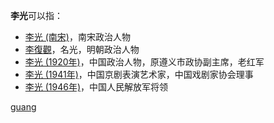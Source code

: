 '''李光'''可以指：
* [[李光_(南宋)|李光 (南宋)]]，南宋政治人物
* [[李復觀|李復觀]]，名光，明朝政治人物
* [[李光_(1920年)|李光 (1920年)]]，中国政治人物，原遵义市政协副主席，老红军
* [[李光_(1941年)|李光 (1941年)]]，中国京剧表演艺术家，中国戏剧家协会理事
* [[李光_(1946年)|李光 (1946年)]]，中国人民解放军将领

{{disambig}}

[[Category:二字李姓人名消歧义|guang]]